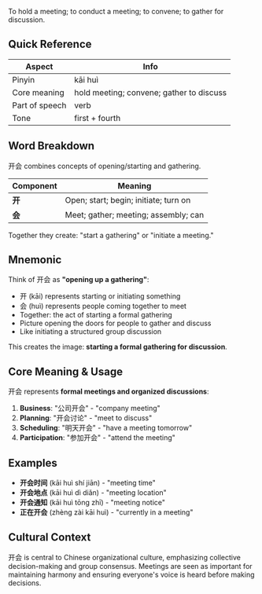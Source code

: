 To hold a meeting; to conduct a meeting; to convene; to gather for discussion.

## Quick Reference

| Aspect         | Info                                  |
| -------------- | ------------------------------------- |
| Pinyin         | kāi huì                               |
| Core meaning   | hold meeting; convene; gather to discuss |
| Part of speech | verb                                  |
| Tone           | first + fourth                        |

## Word Breakdown

开会 combines concepts of opening/starting and gathering.

| Component | Meaning                                 |
| --------- | --------------------------------------- |
| **开**    | Open; start; begin; initiate; turn on  |
| **会**    | Meet; gather; meeting; assembly; can    |

Together they create: "start a gathering" or "initiate a meeting."

## Mnemonic

Think of 开会 as **"opening up a gathering"**:

- 开 (kāi) represents starting or initiating something
- 会 (huì) represents people coming together to meet
- Together: the act of starting a formal gathering
- Picture opening the doors for people to gather and discuss
- Like initiating a structured group discussion

This creates the image: **starting a formal gathering for discussion**.

## Core Meaning & Usage

开会 represents **formal meetings and organized discussions**:

1. **Business**: "公司开会" - "company meeting"
2. **Planning**: "开会讨论" - "meet to discuss"
3. **Scheduling**: "明天开会" - "have a meeting tomorrow"
4. **Participation**: "参加开会" - "attend the meeting"

## Examples

- **开会时间** (kāi huì shí jiān) - "meeting time"
- **开会地点** (kāi huì dì diǎn) - "meeting location"
- **开会通知** (kāi huì tōng zhī) - "meeting notice"
- **正在开会** (zhèng zài kāi huì) - "currently in a meeting"

## Cultural Context

开会 is central to Chinese organizational culture, emphasizing collective decision-making and group consensus. Meetings are seen as important for maintaining harmony and ensuring everyone's voice is heard before making decisions.
